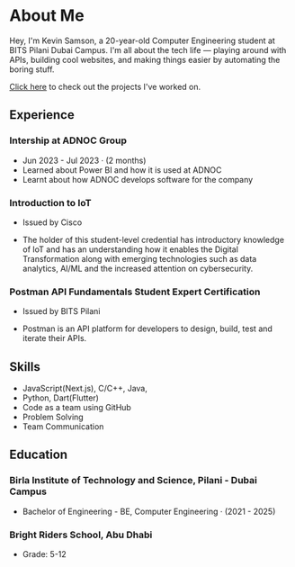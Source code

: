 


# About Me


Hey, I'm Kevin Samson, a 20-year-old Computer Engineering student at BITS Pilani Dubai Campus. I'm all about the tech life — playing around with APIs, building cool websites, and making things easier by automating the boring stuff.

[Click here](/projects) to check out the projects I've worked on.

## Experience
### Intership at ADNOC Group 
- Jun 2023 - Jul 2023 · (2 months)
- Learned about Power BI and how it is used at ADNOC
- Learnt about how ADNOC develops software for the company

### Introduction to IoT 
- Issued by Cisco

- The holder of this student-level credential has introductory knowledge of IoT and has an understanding how it enables the Digital Transformation along with emerging technologies such as data analytics, AI/ML and the increased attention on cybersecurity. 

### Postman API Fundamentals Student Expert Certification
- Issued by BITS Pilani

- Postman is an API platform for developers to design, build, test and iterate their APIs.

## Skills
- JavaScript(Next.js), C/C++, Java,
- Python, Dart(Flutter)
- Code as a team using GitHub
- Problem Solving
- Team Communication

## Education
### Birla Institute of Technology and Science, Pilani - Dubai Campus
- Bachelor of Engineering - BE, Computer Engineering · (2021 - 2025)


### Bright Riders School, Abu Dhabi
- Grade: 5-12


